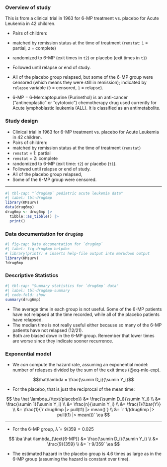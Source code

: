 
### Overview of study {.smaller}

This is from a clinical trial in 1963 for 6-MP treatment vs. placebo for
Acute Leukemia in 42 children.

-   Pairs of children:

-   matched by remission status at the time of treatment (`remstat`:
`1` = partial, `2` = complete)
-   randomized to 6-MP (exit times in `t2`) or placebo (exit times
in `t1`)

-   Followed until relapse or end of study.

-   All of the placebo group relapsed, but some of the 6-MP group were
censored (which means they were still in remission); indicated by
`relapse` variable (`0` = censored, `1` = relapse).

-   6-MP = 6-Mercaptopurine (Purinethol) is an anti-cancer
("antineoplastic" or "cytotoxic") chemotherapy drug used currently
for Acute lymphoblastic leukemia (ALL). It is classified as an
antimetabolite.

### Study design {.smaller}

- Clinical trial in 1963 for 6-MP treatment vs. placebo for Acute Leukemia
in 42 children.
- Pairs of children:
- matched by remission status at the time of treatment (`remstat`)
- `remstat` = 1: partial
- `remstat` = 2: complete
- randomized to 6-MP (exit time: `t2`) or placebo (`t1`).
- Followed until relapse or end of study.
- All of the placebo group relapsed,
- Some of the 6-MP group were censored.

---

```r
#| tbl-cap: "`drug6mp` pediatric acute leukemia data"
#| label: tbl-drug6mp
library(KMsurv)
data(drug6mp)
drug6mp <- drug6mp |>
  tibble::as_tibble() |>
  print()
```

### Data documentation for `drug6mp`

```r
#| fig-cap: Data documentation for `drug6mp`
#| label: fig-drug6mp-helpdoc
# library(printr) # inserts help-file output into markdown output
library(KMsurv)
?drug6mp
```

### Descriptive Statistics {.smaller}

```r
#| tbl-cap: "Summary statistics for `drug6mp` data"
#| label: tbl-drug6mp-summary
#| code-fold: show
summary(drug6mp)
```

::: notes

-   The average time in each group is not useful. Some of the 6-MP
patients have not relapsed at the time recorded, while all of the
placebo patients have relapsed.
-   The median time is not really useful either because so many of the
6-MP patients have not relapsed (12/21).
-   Both are biased down in the 6-MP group. Remember that lower times
are worse since they indicate sooner recurrence.
:::

### Exponential model

::: notes
-   We *can* compute the hazard rate, assuming an exponential model:
number of relapses divided by the sum of the exit times (@eq-mle-exp).
:::

$$\hat\lambda = \frac{\sumin D_i}{\sumin Y_i}$$

::: notes
-   For the placebo, that is just the reciprocal of the mean time:
:::
$$
\ba
\hat \lambda_{\text{placebo}}
&= \frac{\sumin D_i}{\sumin Y_i}
\\ &= \frac{\sumin 1}{\sumin Y_i}
\\ &= \frac{n}{\sumin Y_i}
\\ &= \frac{1}{\bar{Y}}
\\ &= \frac{1}{`r drug6mp |> pull(t1) |> mean()`}
\\ &= `r 1/(drug6mp |> pull(t1) |> mean())`
\ea
$$

---

-   For the 6-MP group, $\hat\lambda = 9/359 = 0.025$

$$
\ba
\hat \lambda_{\text{6-MP}}
&= \frac{\sumin D_i}{\sumin Y_i}
\\ &= \frac{9}{359}
\\ &= `r 9/359`
\ea
$$

-   The estimated hazard in the placebo group is 4.6 times as
large as in the 6-MP group (assuming the hazard is constant over time).
